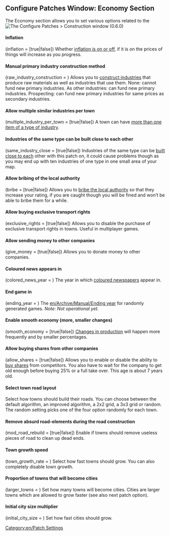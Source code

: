 {{en/Archive/Manual/Settings/Patch Config}}

==Configure Patches Window: Economy Section==
The Economy section allows you to set various options related to the
[[File:en/Archive/Manual/Settings/0.6.0 configurepatches economy.png|frame|center|The Configure Patches > Construction window (0.6.0)]]

====Inflation====
(inflation = [true|false])
Whether [[en/Archive/Manual/Settings/Disable inflation|inflation is on or off]], if it is on the prices of things will increase as you progress.

==== Manual primary industry construction method ====
(raw_industry_construction = <num_val>)
Allows you to [[en/Archive/Manual/Settings/Build raw material industries|construct industries]] that produce raw materials as well as industries that use them. None: cannot fund new primary industries. As other industries: can fund new primary industries. Prospecting: can fund new primary industries for same prices as secondary industries.

====Allow multiple similar industries per town====
(multiple_industry_per_town = [true|false])
A town can have [[en/Archive/Manual/Settings/Multiple industries per town|more than one item of a type of industry]].

====Industries of the same type can be built close to each other====
(same_industry_close = [true|false])
Industries of the same type can be [[en/Archive/Manual/Settings/Same industries close|built close to each]] other with this patch on, it could cause problems though as you may end up with ten industries of one type in one small area of your map.

====Allow bribing of the local authority====
(bribe = [true|false])
Allows you to [[en/Archive/Manual/Settings/Bribe authority|bribe the local authority]] so that they increase your rating, if you are caught though you will be fined and won’t be able to bribe them for a while.

====Allow buying exclusive transport rights====
(exclusive_rights = [true|false]) Allows you to disable the purchase of exclusive transport rights in towns. Useful in multiplayer games.

==== Allow sending money to other companies ====
(give_money = [true|false])
Allows you to donate money to other companies. 

====Coloured news appears in <year>====
(colored_news_year = <num_val>)
The year in which [[en/Archive/Manual/Settings/Coloured newspaper|coloured newspapers]] appear in.

====End game in <year> ====
(ending_year = <num_val>)
The [[en/Archive/Manual/Ending year]] for randomly generated games.  ''Note: Not operational yet.''

====Enable smooth economy (more, smaller changes)====
(smooth_economy = [true|false])
[[en/Archive/Manual/Settings/Smooth economy|Changes in production]] will happen more frequently and by smaller percentages.

====Allow buying shares from other companies====
(allow_shares = [true|false])
Allows you to enable or disable the ability to [[en/Manual/Economy|buy shares]] from competitors. You also have to wait for the company to get old enough before buying 25% or a full take over. This age is about 7 years old.

==== Select town road layout ====
Select how towns should build their roads. You can choose between the default algorithm, an improved algorithm, a 2x2 grid, a 3x3 grid or random. The random setting picks one of the four option randomly for each town.

==== Remove absurd road-elements during the road construction ====
(mod_road_rebuild = [true|false])
Enable if towns should remove useless pieces of road to clean up dead ends.

==== Town growth speed ====
(town_growth_rate = <num_val>)
Select how fast towns should grow. You can also completely disable town growth.

==== Proportion of towns that will become cities ====
(larger_towns = <num_val>)
Set how many towns will become cities. Cities are larger towns which are allowed to grow faster (see also next patch option).

==== Initial city size multiplier ====
(initial_city_size = <num_val>)
Set how fast cities should grow.


[[Category:en/Patch Settings]]